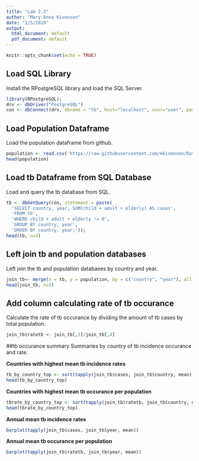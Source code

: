 ```yaml
---
title: "Lab 2.3"
author: "Mary Anna Kivenson"
date: "2/5/2019"
output:
  html_document: default
  pdf_document: default
---
```


```r
knitr::opts_chunk$set(echo = TRUE)
```

## Load SQL Library
Install the RPostgreSQL library and load the SQL Server.
```r
library(RPostgreSQL);
drv <- dbDriver("PostgreSQL")
con <- dbConnect(drv, dbname = "tb", host="localhost", user="user", password="password");
```


## Load Population Dataframe
Load the population dataframe from github.
```r
population <- read.csv('https://raw.githubusercontent.com/mkivenson/Data-Acquisition-and-Management/master/Lab%202.3/population.csv', header=TRUE, sep=',')
head(population)
```

## Load tb Dataframe from SQL Database
Load and query the tb database from SQL.
```r
tb <- dbGetQuery(con, statement = paste(
  'SELECT country, year, SUM(child + adult + elderly) AS cases',
  'FROM tb',
  'WHERE child + adult + elderly != 0',
  'GROUP BY country, year',
  'ORDER BY country, year;'));
head(tb, n=3)
```

## Left join tb and population databases
Left join the tb and population databases by country and year.
```r
join_tb<- merge(x = tb, y = population, by = c("country", "year"), all.x = TRUE)
head(join_tb, n=3)
```

## Add column calculating rate of tb occurance
Calculate the rate of tb occurance by dividing the amount of tb cases by total population.
```r
join_tb$ratetb <- join_tb[,3]/join_tb[,4]
```

##tb occurance summary
Summaries by country of tb incidence occurance and rate. 

**Countries with highest mean tb incidence rates**
```r
tb_by_country_top <- sort(tapply(join_tb$cases, join_tb$country, mean),decreasing=TRUE)
head(tb_by_country_top)
```

**Countries with highest mean tb occurance per population**
```r
tbrate_by_country_top <- sort(tapply(join_tb$ratetb, join_tb$country, mean),decreasing=TRUE)
head(tbrate_by_country_top)
```

**Annual mean tb incidence rates**
```r
barplot(tapply(join_tb$cases, join_tb$year, mean))

```

**Annual mean tb occurance per population**
```r
barplot(tapply(join_tb$ratetb, join_tb$year, mean))

```
